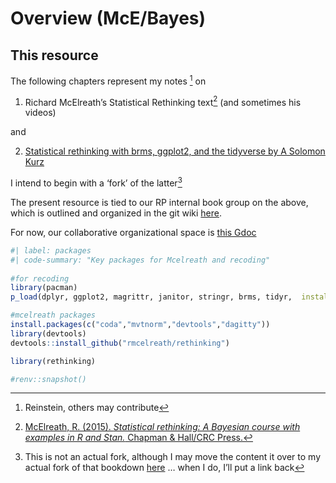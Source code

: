 # Overview (McE/Bayes) {#rethinking}

## This resource

The following chapters represent my notes ^[Reinstein, others may contribute] on 

1. Richard McElreath's Statistical Rethinking text^[[McElreath, R. (2015). *Statistical rethinking: A Bayesian course with examples in R and Stan.* Chapman & Hall/CRC Press.](https://xcelab.net/rm/statistical-rethinking/)
] (and sometimes his videos)

and

2. [Statistical rethinking with brms, ggplot2, and the tidyverse by A Solomon Kurz](https://bookdown.org/content/3890/)

I intend to begin with a 'fork' of the latter^[This is not an actual fork, although I may move the content it over to my actual fork of that bookdown [here](https://github.com/daaronr/Statistical_Rethinking_with_brms_ggplot2_and_the_tidyverse/tree/master) ... when I do, I'll put a link back]

The present resource is tied to our RP internal book group on the above, which is outlined and organized in the git wiki [here](https://github.com/rethinkpriorities/methodology-statistics-design/wiki/Statistical-Rethinking--(McElreath)-discussion-group:-proposed-outline).

For now, our collaborative organizational space is [this Gdoc](https://docs.google.com/document/d/1aGR4PAy4VQLMzVJq74rojfbUgrNXg-79NaASbeSGmwY/edit)


```r
#| label: packages
#| code-summary: "Key packages for Mcelreath and recoding"
 
#for recoding
library(pacman)
p_load(dplyr, ggplot2, magrittr, janitor, stringr, brms, tidyr,  install = FALSE)

#mcelreath packages
install.packages(c("coda","mvtnorm","devtools","dagitty"))
library(devtools)
devtools::install_github("rmcelreath/rethinking")

library(rethinking)

#renv::snapshot()

```


